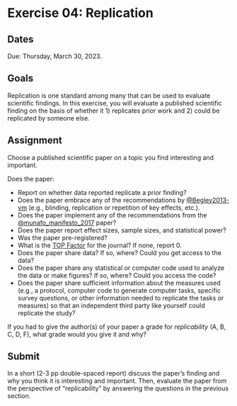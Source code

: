# Exercise 04: Replication {#ex_replication -}

## Dates {-}

Due: [Thursday, March 30, 2023]{.orange_due}.

## Goals {-}

Replication is one standard among many that can be used to evaluate scientific findings.
In this exercise, you will evaluate a published scientific finding on the basis of whether it 1) replicates prior work and 2) could be replicated by someone else.

## Assignment {-}

Choose a published scientific paper on a topic you find interesting and important.

Does the paper:

- Report on whether data reported replicate a prior finding?
- Does the paper embrace any of the recommendations by [@Begley2013-vm](http://dx.doi.org/10.1038/497433a) (e.g., blinding, replication or repetition of key effects, etc.).
- Does the paper implement any of the recommendations from the [@munafo_manifesto_2017](https://doi.org/10.1038/s41562-016-0021) paper?
- Does the paper report effect sizes, sample sizes, and statistical power?
- Was the paper pre-registered?
- What is the [TOP Factor](https://topfactor.org/journals) for the journal? If none, report 0. 
- Does the paper share data? If so, where? Could you get access to the data?
- Does the paper share any statistical or computer code used to analyze the data or make figures? If so, where? Could you access the code?
- Does the paper share sufficient information about the measures used (e.g., a protocol, computer code to generate computer tasks, specific survey questions, or other information needed to replicate the tasks or measures) so that an independent third party like yourself could replicate the study?

If you had to give the author(s) of your paper a grade for *replicability* (A, B, C, D, F), what grade would you give it and why?

## Submit {-}

In a short (2-3 pp double-spaced report) discuss the paper's finding and why you think it is interesting and important.
Then, evaluate the paper from the perspective of "replicability" by answering the questions in the previous section.

